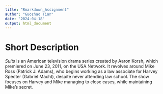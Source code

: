 ```yaml
---
title: "Rmarkdown_Assignment"
author: "Guozhao Tian"
date: "2024-04-18"
output: html_document
---
```


# Short Description

*Suits* is an American television drama series created by Aaron Korsh, which premiered on June 23, 2011, on the USA Network. It revolves around Mike Ross (Patrick J. Adams), who begins working as a law associate for Harvey Specter (Gabriel Macht), despite never attending law school. The show focuses on Harvey and Mike managing to close cases, while maintaining Mike's secret.

